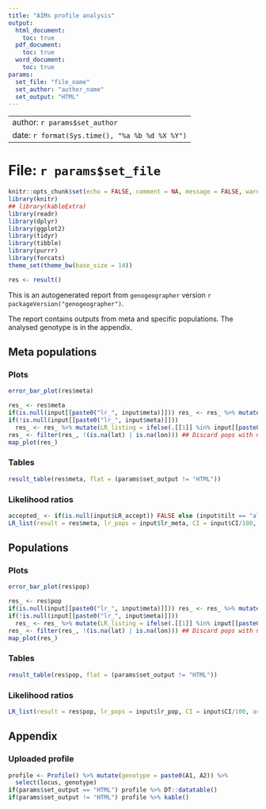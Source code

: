```yaml
---
title: "AIMs profile analysis"
output:
  html_document:
    toc: true
  pdf_document:
    toc: true
  word_document:
    toc: true
params:
  set_file: "file_name"
  set_author: "author_name"
  set_output: "HTML"
---
```


---
author: `r params$set_author`
date: `r format(Sys.time(), "%a %b %d %X %Y")`
---

# File: `r params$set_file`

```r
knitr::opts_chunk$set(echo = FALSE, comment = NA, message = FALSE, warning = FALSE, fig.width = 11, fig.asp = 0.8, error = TRUE, fig.align = 'center')
library(knitr)
## library(kableExtra)
library(readr)
library(dplyr)
library(ggplot2)
library(tidyr)
library(tibble)
library(purrr)
library(forcats)
theme_set(theme_bw(base_size = 14))
```

```r
res <- result()
```

This is an autogenerated report from `genogeographer` version `r packageVersion("genogeographer")`.

The report contains outputs from meta and specific populations. The analysed genotype is in the appendix.

## Meta populations

### Plots

```r
error_bar_plot(res$meta)
``` 

```r
res_ <- res$meta
if(is.null(input[[paste0("lr_", input$meta)]])) res_ <- res_ %>% mutate(LR_listing = "No")
if(!is.null(input[[paste0("lr_", input$meta)]])) 
  res_ <- res_ %>% mutate(LR_listing = ifelse(.[[1]] %in% input[[paste0("lr_",input$meta)]], "Yes", "No"))
res_ <- filter(res_, !(is.na(lat) | is.na(lon))) ## Discard pops with no location
map_plot(res_)
```

### Tables

```r
result_table(res$meta, flat = (params$set_output != "HTML"))
```

### Likelihood ratios

```r
accepted_ <- if(is.null(input$LR_accept)) FALSE else (input$tilt == "allow")
LR_list(result = res$meta, lr_pops = input$lr_meta, CI = input$CI/100, accepted = accepted_, flat = (params$set_output != "HTML"))
```

## Populations

### Plots

```r
error_bar_plot(res$pop)
``` 

```r
res_ <- res$pop
if(is.null(input[[paste0("lr_", input$meta)]])) res_ <- res_ %>% mutate(LR_listing = "No")
if(!is.null(input[[paste0("lr_", input$meta)]])) 
  res_ <- res_ %>% mutate(LR_listing = ifelse(.[[1]] %in% input[[paste0("lr_",input$meta)]], "Yes", "No"))
res_ <- filter(res_, !(is.na(lat) | is.na(lon))) ## Discard pops with no location
map_plot(res_)
```

### Tables

```r
result_table(res$pop, flat = (params$set_output != "HTML"))
```

### Likelihood ratios

```r
LR_list(result = res$pop, lr_pops = input$lr_pop, CI = input$CI/100, accepted = accepted_, flat = (params$set_output != "HTML"))
```

## Appendix

### Uploaded profile
```r
profile <- Profile() %>% mutate(genotype = paste0(A1, A2)) %>% 
  select(locus, genotype)
if(params$set_output == "HTML") profile %>% DT::datatable()
if(params$set_output != "HTML") profile %>% kable()
```

